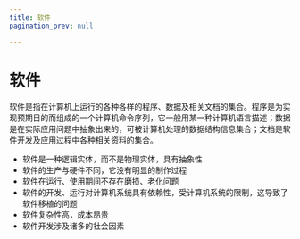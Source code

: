 ```yaml
---
title: 软件
pagination_prev: null

---
```


# 软件

软件是指在计算机上运行的各种各样的程序、数据及相关文档的集合。程序是为实现预期目的而组成的一个计算机命令序列，它一般用某一种计算机语言描述；数据是在实际应用问题中抽象出来的，可被计算机处理的数据结构信息集合；文档是软件开发及应用过程中各种相关资料的集合。

- 软件是一种逻辑实体，而不是物理实体，具有抽象性
- 软件的生产与硬件不同，它没有明显的制作过程
- 软件在运行、使用期间不存在磨损、老化问题
- 软件的开发、运行对计算机系统具有依赖性，受计算机系统的限制，这导致了软件移植的问题
- 软件复杂性高，成本昂贵
- 软件开发涉及诸多的社会因素

            